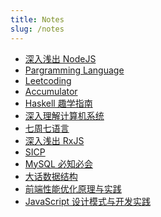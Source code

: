 ```yaml
---
title: Notes
slug: /notes
---
```


- [深入浅出 NodeJS](/notes/a-simple-explanation-of-nodejs)
- [Pargramming Language](/notes/programming-language)
- [Leetcoding](/notes/leetcoding)
- [Accumulator](/notes/accumulator)
- [Haskell 趣学指南](/notes/learn-you-a-haskell)
- [深入理解计算机系统](/notes/csapp)
- [七周七语言](/notes/7-languages-in-7-weeks)
- [深入浅出 RxJS](/notes/a-simple-explanation-of-rxjs)
- [SICP](/notes/sicp)
- [MySQL 必知必会](/notes/mysql-must-know)
- [大话数据结构](/notes/big-talk-data-structure)
- [前端性能优化原理与实践](/notes/front-end-performance-optimization)
- [JavaScript 设计模式与开发实践](/notes/javascript-design-patterns-and-development-practices)
